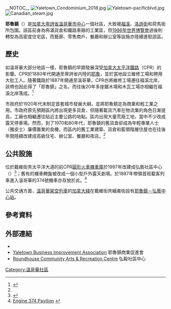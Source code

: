 __NOTOC__
{{about|溫哥華市中心内一個社區|加拿大卑詩省菲沙河谷地區一個聚落|耶魯 (卑詩省)|其他用途|耶魯 (消歧義)}}
[[File:Yaletown_Condominium_2018.jpg|thumb]]
[[File:Yaletown-pacificblvd.jpg|thumb]]
[[File:Canadian_steam.jpg|thumb]]

'''耶魯鎮'''（{{lang-en|Yaletown}}）是[[加拿大|加拿大]][[卑詩省|卑詩省]][[溫哥華|溫哥華]][[溫哥華市中心|市中心]]一個社區，大致被[[福溪_(溫哥華)|福溪]]、[[洛遜街|洛遜街]]和荷馬街所包圍。該區前身為佈滿貨倉和鐵路車廠的工業區，但[[1986年世界博覽會|1986年世界博覽會]]過後則轉型為高密度住宅區，而藝廊、零售商戶、餐廳和辦公室等設施亦陸續進駐該區。

==歷史==
如溫哥華大部分地區一樣，耶魯鎮的早期發展深受[[加拿大太平洋鐵路|加拿大太平洋鐵路]]（CPR）的影響。CPR於1880年代開通至卑詩省内陸的[[耶魯_(卑詩省)|耶魯]]，並於當地設立維修工場和聘用大批工人。隨著鐵路於1887年開通至溫哥華，CPR亦將維修工場遷往福溪北岸，該帶也因此得了「耶魯鎮」之名，而往後20年多座鋸木場和木瓦工場亦相繼在福溪北岸落成。<ref name="COVHist">{{Cite web |url=http://vancouver.ca/community_profiles/downtown/history.htm |title=Downtown History & Heritage |accessdate=2013-06-30 |publisher=溫哥華市政府 |archiveurl=https://web.archive.org/web/20110810210155/http://vancouver.ca/community_profiles/downtown/history.htm |archivedate=2011-08-10 |deadurl=yes }}</ref>

市政府於1920年代末制定首套城市發展大綱，並將耶魯鎮定為商業和輕工業之用。市政府原先預期區内將出現更多貨倉，但隨著載貨汽車在物流業的角色日漸提高，工廠也相繼遷往貼近主要公路的地點。區内出現大量荒廢工地，當中不少改成露天停車場。然而，到了1970和80年代，耶魯鎮的舊貨倉卻成為年輕專業人士（雅皮士）廉價置業的良機，而區内的舊工業建築、貨倉和藍領階層住屋也在往後年間陸續改建成高級住宅、辦公室、餐廳和夜店。<ref name="COVHist"/>

==公共設施==
位於戴維街夾太平洋大道的前CPR[[扇形車庫|圓形火車機車庫]]於1997年改建成弘藝社區中心（{{lang|en|Roundhouse Community Arts & Recreation Centre}}）<ref>{{Cite web |url=http://www.roundhouse.ca/index.php?module=pagemaster&PAGE_user_op=view_page&PAGE_id=26 |title=History of the Roundhouse |access-date=2010-10-04 |archive-date=2012-05-31 |archive-url=https://web.archive.org/web/20120531064821/http://www.roundhouse.ca/index.php?module=pagemaster&PAGE_user_op=view_page&PAGE_id=26 |dead-url=no }}</ref>；舊有的機車轉盤被改成一個小型戶外露天劇場。於1887年帶領首班載客列車進入溫哥華的374號機車亦存放於此。<ref>[http://www.wcra.org/engine374/ Engine 374 Pavilion] {{webarchive|url=https://web.archive.org/web/20100909151958/http://www.wcra.org/engine374/ |date=2010-09-09 }}</ref>

公共交通方面，[[溫哥華架空列車|溫哥華架空列車]]的[[加拿大綫|加拿大綫]]在戴維街夾緬崙街設有[[耶魯鎮－弘藝中心站|耶魯鎮－弘藝中心站]]。

==參考資料==
{{reflist}}

==外部連結==
*{{Commons-inline|Category:Yaletown|耶魯鎮}}
* [http://yaletowninfo.com Yaletown Business Improvement Association] {{Wayback|url=http://yaletowninfo.com/ |date=20210506070604 }} 耶魯鎮商業促進會
* [http://www.roundhouse.ca/ Roundhouse Community Arts & Recreation Centre] {{Wayback|url=http://www.roundhouse.ca/ |date=20210506021258 }} 弘毅社區中心

{{coord|49|16|32|N|123|7|15|W|region:CA-BC_scale:10000|display=title}}

[[Category:溫哥華社區|Category:溫哥華社區]]